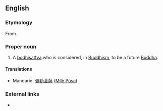 ==English==

===Etymology===
From {{etyl|sa}} {{term|sc=Deva|मैत्रेय|tr=Maitreya|lang=sa}}.

===Proper noun===
{{en-proper noun}}

# A [[bodhisattva]] who is considered, in [[Buddhism]], to be a future [[Buddha]].

====Translations====
{{trans-top|the bodhisatva}}
*Mandarin: [[彌勒菩薩]] ([[Mílè Púsa]])
{{trans-mid}}
{{trans-bottom}}

===External links===
* {{pedialite}}